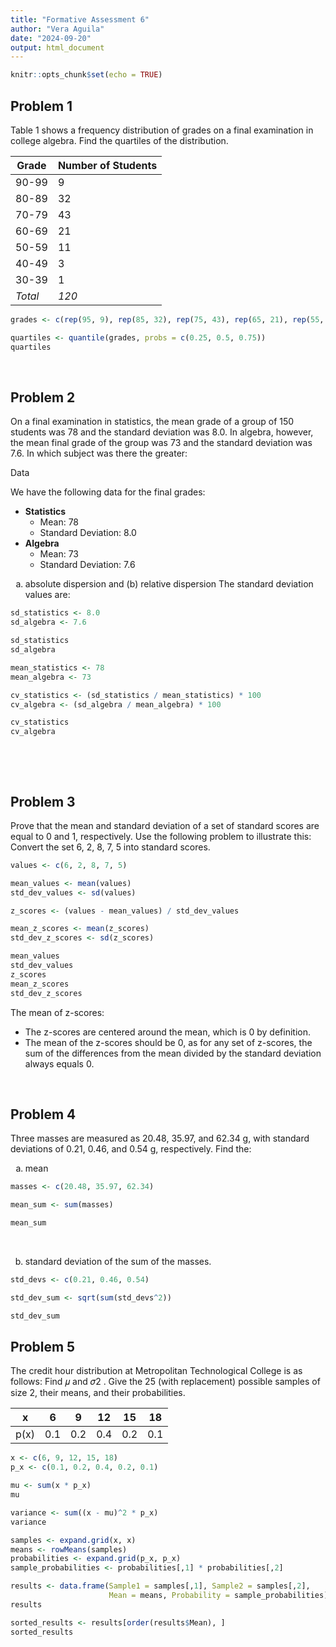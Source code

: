 ```yaml
---
title: "Formative Assessment 6"
author: "Vera Aguila"
date: "2024-09-20"
output: html_document
---
```


```r
knitr::opts_chunk$set(echo = TRUE)
```

## Problem 1

Table 1 shows a frequency distribution of grades on a final examination in college algebra. Find the quartiles of the distribution.

| Grade  | Number of Students |
|--------|--------------------|
| 90-99  | 9                  |
| 80-89  | 32                 |
| 70-79  | 43                 |
| 60-69  | 21                 |
| 50-59  | 11                 |
| 40-49  | 3                  |
| 30-39  | 1                  |
| *Total* | *120*             |

```r
grades <- c(rep(95, 9), rep(85, 32), rep(75, 43), rep(65, 21), rep(55, 11), rep(45, 3), rep(35, 1))

quartiles <- quantile(grades, probs = c(0.25, 0.5, 0.75))
quartiles
```
<br>

## Problem 2

On a final examination in statistics, the mean grade of a group of 150 students was 78 and the standard deviation was 8.0. In algebra, however, the mean final grade of the group was 73 and the standard deviation was 7.6. In which subject was there the greater:

Data

We have the following data for the final grades:

- **Statistics**
  - Mean: 78
  - Standard Deviation: 8.0

- **Algebra**
  - Mean: 73
  - Standard Deviation: 7.6


(a) absolute dispersion and (b) relative dispersion
The standard deviation values are:

```r
sd_statistics <- 8.0
sd_algebra <- 7.6

sd_statistics
sd_algebra

mean_statistics <- 78
mean_algebra <- 73

cv_statistics <- (sd_statistics / mean_statistics) * 100
cv_algebra <- (sd_algebra / mean_algebra) * 100

cv_statistics
cv_algebra
```

<br>



<br>

## Problem 3
Prove that the mean and standard deviation of a set of standard scores are equal to 0 and 1, respectively. Use the following problem to illustrate this: Convert the
set 6, 2, 8, 7, 5 into standard scores.

```r
values <- c(6, 2, 8, 7, 5)

mean_values <- mean(values) 
std_dev_values <- sd(values) 

z_scores <- (values - mean_values) / std_dev_values

mean_z_scores <- mean(z_scores)
std_dev_z_scores <- sd(z_scores)

mean_values
std_dev_values
z_scores
mean_z_scores
std_dev_z_scores

```
The mean of z-scores:

- The z-scores are centered around the mean, which is 0 by definition.
- The mean of the z-scores should be 0, as for any set of z-scores, the sum of the differences from the mean divided by the standard deviation always equals 0.




<br>

## Problem 4
Three masses are measured as 20.48, 35.97, and 62.34 g, with standard deviations of 0.21, 0.46, and 0.54 g, respectively. Find the: 
<br>

(a) mean

```r
masses <- c(20.48, 35.97, 62.34)

mean_sum <- sum(masses)

mean_sum
```

<br>

(b) standard deviation of the sum of the masses.

```r
std_devs <- c(0.21, 0.46, 0.54)

std_dev_sum <- sqrt(sum(std_devs^2))

std_dev_sum
```

## Problem 5
The credit hour distribution at Metropolitan Technological College is as follows:
Find 𝜇 and 𝜎2 . Give the 25 (with replacement) possible samples of size 2, their means, and their probabilities.

| x   | 6   | 9   | 12  | 15  | 18  |
|-----|-----|-----|-----|-----|-----|
| p(x)| 0.1 | 0.2 | 0.4 | 0.2 | 0.1 |



```r
x <- c(6, 9, 12, 15, 18)
p_x <- c(0.1, 0.2, 0.4, 0.2, 0.1)

mu <- sum(x * p_x)
mu

variance <- sum((x - mu)^2 * p_x)
variance

samples <- expand.grid(x, x)
means <- rowMeans(samples)
probabilities <- expand.grid(p_x, p_x)
sample_probabilities <- probabilities[,1] * probabilities[,2]

results <- data.frame(Sample1 = samples[,1], Sample2 = samples[,2], 
                      Mean = means, Probability = sample_probabilities)
results

sorted_results <- results[order(results$Mean), ]
sorted_results
```














